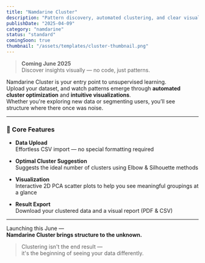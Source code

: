 ```yaml
---
title: "Namdarine Cluster"
description: "Pattern discovery, automated clustering, and clear visuals — all in clicks."
publishDate: "2025-04-09"
category: "namdarine"
status: "standard"
comingSoon: true
thumbnail: "/assets/templates/cluster-thumbnail.png"
---
```


> **Coming June 2025**  
> Discover insights visually — no code, just patterns.

Namdarine Cluster is your entry point to unsupervised learning.  
Upload your dataset, and watch patterns emerge through **automated cluster optimization** and **intuitive visualizations**.  
Whether you're exploring new data or segmenting users, you’ll see structure where there once was noise.

---

### 🔧 Core Features

- **Data Upload**  
  Effortless CSV import — no special formatting required

- **Optimal Cluster Suggestion**  
  Suggests the ideal number of clusters using Elbow & Silhouette methods

- **Visualization**  
  Interactive 2D PCA scatter plots to help you see meaningful groupings at a glance

- **Result Export**  
  Download your clustered data and a visual report (PDF & CSV)

---

Launching this June —  
**Namdarine Cluster brings structure to the unknown.**  
> Clustering isn't the end result —  
> it's the beginning of seeing your data differently.